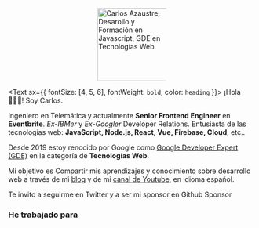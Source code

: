 

<p style="display:block;margin:0 auto;width:140px">
    <img width="149" src="./carlos-azaustre-gde-web.png" alt="Carlos Azaustre, Desarollo y Formación en Javascript, GDE en Tecnologías Web" />
</p>

<Text sx={{ fontSize: [4, 5, 6], fontWeight: `bold`, color: `heading` }}>
¡Hola 🙋🏻‍♂️! Soy Carlos.
</Text>

Ingeniero en Telemática y actualmente **Senior Frontend Engineer** en **Eventbrite**. 
*Ex-IBMer* y *Ex-Googler* Developer Relations. Entusiasta de las tecnologías web: **JavaScript, Node.js, React, Vue, Firebase, Cloud**, etc.. 

Desde 2019 estoy renocido por Google como [Google Developer Expert (GDE)](https://developers.google.com/community/experts/directory/profile/profile-carlos_azaustre) en la categoría de **Tecnologías Web**.

Mi objetivo es Compartir mis aprendizajes y conocimiento sobre desarrollo web a través de mi [blog](/blog) y de mi [canal de Youtube](https://www.youtube.com/carlosazaustre?sub_confirmation=1), en idioma español.

Te invito a seguirme en Twitter <TwitterFollowBtn username="carlosazaustre" /> y a ser mi sponsor en Github <GitHubButton href="https://github.com/sponsors/carlosazaustre" data-icon="octicon-heart" data-size="large" aria-label="Sponsor @carlosazaustre on GitHub">Sponsor</GitHubButton>

<NewsletterForm
  title="📬 Únete y estate al día en desarrollo web"
  text="Recibe puntualmente información sobre las últimas novedades en tecnologías
      web y desarrollo web moderno para que estés siempre actualizadx:"
/>

### He trabajado para

<CompanyLogos/>